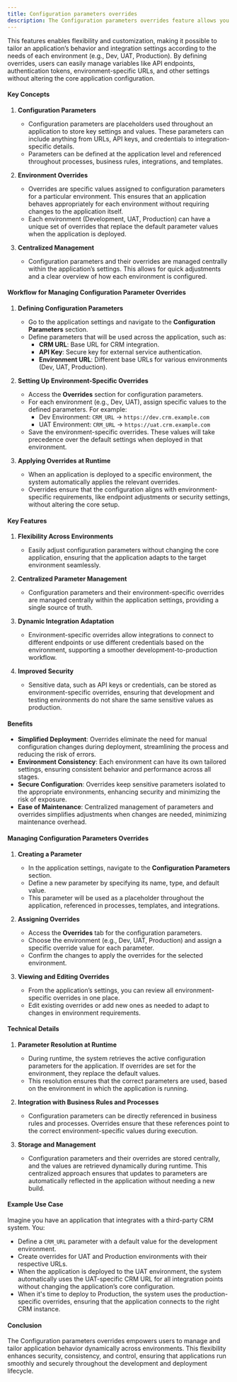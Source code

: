 ```yaml
---
title: Configuration parameters overrides
description: The Configuration parameters overrides feature allows you to set environment-specific values for certain parameters within an application.
---
```


This features enables flexibility and customization, making it possible to tailor an application’s behavior and integration settings according to the needs of each environment (e.g., Dev, UAT, Production). By defining overrides, users can easily manage variables like API endpoints, authentication tokens, environment-specific URLs, and other settings without altering the core application configuration.


#### Key Concepts

1. **Configuration Parameters**
   - Configuration parameters are placeholders used throughout an application to store key settings and values. These parameters can include anything from URLs, API keys, and credentials to integration-specific details.
   - Parameters can be defined at the application level and referenced throughout processes, business rules, integrations, and templates.

2. **Environment Overrides**
   - Overrides are specific values assigned to configuration parameters for a particular environment. This ensures that an application behaves appropriately for each environment without requiring changes to the application itself.
   - Each environment (Development, UAT, Production) can have a unique set of overrides that replace the default parameter values when the application is deployed.

3. **Centralized Management**
   - Configuration parameters and their overrides are managed centrally within the application’s settings. This allows for quick adjustments and a clear overview of how each environment is configured.

#### Workflow for Managing Configuration Parameter Overrides

1. **Defining Configuration Parameters**
   - Go to the application settings and navigate to the **Configuration Parameters** section.
   - Define parameters that will be used across the application, such as:
     - **CRM URL**: Base URL for CRM integration.
     - **API Key**: Secure key for external service authentication.
     - **Environment URL**: Different base URLs for various environments (Dev, UAT, Production).

2. **Setting Up Environment-Specific Overrides**
   - Access the **Overrides** section for configuration parameters.
   - For each environment (e.g., Dev, UAT), assign specific values to the defined parameters. For example:
     - Dev Environment: `CRM_URL` → `https://dev.crm.example.com`
     - UAT Environment: `CRM_URL` → `https://uat.crm.example.com`
   - Save the environment-specific overrides. These values will take precedence over the default settings when deployed in that environment.

3. **Applying Overrides at Runtime**
   - When an application is deployed to a specific environment, the system automatically applies the relevant overrides.
   - Overrides ensure that the configuration aligns with environment-specific requirements, like endpoint adjustments or security settings, without altering the core setup.

#### Key Features

1. **Flexibility Across Environments**
   - Easily adjust configuration parameters without changing the core application, ensuring that the application adapts to the target environment seamlessly.

2. **Centralized Parameter Management**
   - Configuration parameters and their environment-specific overrides are managed centrally within the application settings, providing a single source of truth.

3. **Dynamic Integration Adaptation**
   - Environment-specific overrides allow integrations to connect to different endpoints or use different credentials based on the environment, supporting a smoother development-to-production workflow.

4. **Improved Security**
   - Sensitive data, such as API keys or credentials, can be stored as environment-specific overrides, ensuring that development and testing environments do not share the same sensitive values as production.

#### Benefits

- **Simplified Deployment**: Overrides eliminate the need for manual configuration changes during deployment, streamlining the process and reducing the risk of errors.
- **Environment Consistency**: Each environment can have its own tailored settings, ensuring consistent behavior and performance across all stages.
- **Secure Configuration**: Overrides keep sensitive parameters isolated to the appropriate environments, enhancing security and minimizing the risk of exposure.
- **Ease of Maintenance**: Centralized management of parameters and overrides simplifies adjustments when changes are needed, minimizing maintenance overhead.

#### Managing Configuration Parameters Overrides

1. **Creating a Parameter**
   - In the application settings, navigate to the **Configuration Parameters** section.
   - Define a new parameter by specifying its name, type, and default value.
   - This parameter will be used as a placeholder throughout the application, referenced in processes, templates, and integrations.

2. **Assigning Overrides**
   - Access the **Overrides** tab for the configuration parameters.
   - Choose the environment (e.g., Dev, UAT, Production) and assign a specific override value for each parameter.
   - Confirm the changes to apply the overrides for the selected environment.

3. **Viewing and Editing Overrides**
   - From the application’s settings, you can review all environment-specific overrides in one place.
   - Edit existing overrides or add new ones as needed to adapt to changes in environment requirements.

#### Technical Details

1. **Parameter Resolution at Runtime**
   - During runtime, the system retrieves the active configuration parameters for the application. If overrides are set for the environment, they replace the default values.
   - This resolution ensures that the correct parameters are used, based on the environment in which the application is running.

2. **Integration with Business Rules and Processes**
   - Configuration parameters can be directly referenced in business rules and processes. Overrides ensure that these references point to the correct environment-specific values during execution.

3. **Storage and Management**
   - Configuration parameters and their overrides are stored centrally, and the values are retrieved dynamically during runtime. This centralized approach ensures that updates to parameters are automatically reflected in the application without needing a new build.

#### Example Use Case

Imagine you have an application that integrates with a third-party CRM system. You:
- Define a `CRM_URL` parameter with a default value for the development environment.
- Create overrides for UAT and Production environments with their respective URLs.
- When the application is deployed to the UAT environment, the system automatically uses the UAT-specific CRM URL for all integration points without changing the application’s core configuration.
- When it's time to deploy to Production, the system uses the production-specific overrides, ensuring that the application connects to the right CRM instance.

#### Conclusion

The Configuration parameters overrides empowers users to manage and tailor application behavior dynamically across environments. This flexibility enhances security, consistency, and control, ensuring that applications run smoothly and securely throughout the development and deployment lifecycle.
